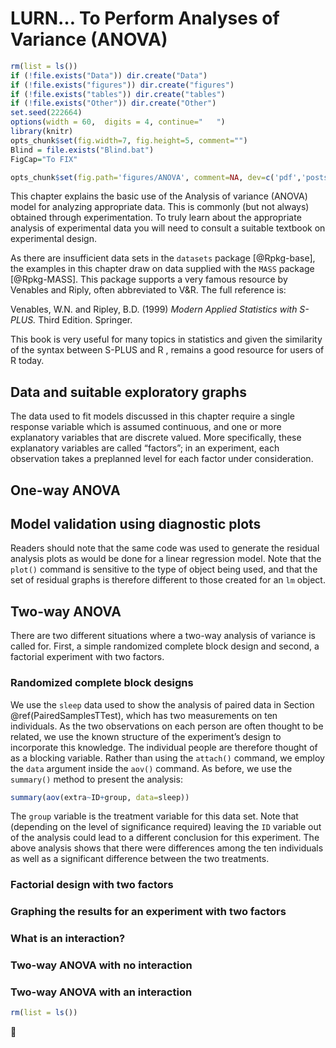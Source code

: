 # LURN… To Perform Analyses of Variance (ANOVA){#ANOVA} 


```r
rm(list = ls())
if (!file.exists("Data")) dir.create("Data")
if (!file.exists("figures")) dir.create("figures")
if (!file.exists("tables")) dir.create("tables")
if (!file.exists("Other")) dir.create("Other")
set.seed(222664)
options(width = 60,  digits = 4, continue="   ")
library(knitr)
opts_chunk$set(fig.width=7, fig.height=5, comment="")
Blind = file.exists("Blind.bat")
FigCap="To FIX"
``` 
 


```r
opts_chunk$set(fig.path='figures/ANOVA', comment=NA, dev=c('pdf','postscript','svg'), prompt=T, out.width="0.7\\textwidth") 
```  
 

﻿This chapter explains the basic use of the Analysis of variance (ANOVA)
model for analyzing appropriate data. This is commonly (but not always)
obtained through experimentation. To truly learn about the appropriate
analysis of experimental data you will need to consult a suitable
textbook on experimental design.

As there are insufficient data sets in the `datasets` package [@Rpkg-base],
the examples in this chapter draw on data supplied with the
`MASS` package [@Rpkg-MASS]. This package supports a very famous resource
by Venables and Riply, often abbreviated to V\&R. The full reference is:

Venables, W.N. and Ripley, B.D. (1999) <span>*Modern Applied Statistics
with S-PLUS.*</span> Third Edition. Springer.

This book is very useful for many topics in statistics and given the
similarity of the syntax between S-PLUS and R , remains a good resource
for users of R today.

## Data and suitable exploratory graphs

The data used to fit models discussed in this chapter require a single
response variable which is assumed continuous, and one or more
explanatory variables that are discrete valued. More specifically, these
explanatory variables are called "factors"; in an experiment, each observation
takes a preplanned level for each factor under consideration.

## One-way ANOVA

## Model validation using diagnostic plots

Readers should note that the same code was used to generate the residual
analysis plots as would be done for a linear regression model. Note that
the `plot()` command is sensitive to the type of object being
used, and that the set of residual graphs is therefore different to
those created for an `lm` object.

## Two-way ANOVA

There are two different situations where a two-way analysis of variance
is called for. First, a simple randomized complete block design and
second, a factorial experiment with two factors.

### Randomized complete block designs {#RCBAnalysis}

We use the `sleep` data used to show the analysis of paired
data in Section \@ref(PairedSamplesTTest), which has two measurements
on ten individuals. As the two observations on each person are often
thought to be related, we use the known structure of the experiment’s
design to incorporate this knowledge. The individual people are
therefore thought of as a blocking variable. Rather than using the
`attach()` command, we employ the `data` argument inside the `aov()` command. As before, we use the
`summary()` method to present the analysis: 


```r
summary(aov(extra~ID+group, data=sleep)) 
```  
 

The `group` variable is the treatment variable for this data
set. Note that (depending on the level of significance required) leaving
the `ID` variable out of the analysis could lead to a
different conclusion for this experiment. The above analysis shows that
there were differences among the ten individuals as well as a
significant difference between the two treatments.

### Factorial design with two factors

### Graphing the results for an experiment with two factors

### What is an interaction?

### Two-way ANOVA with no interaction

### Two-way ANOVA with an interaction 

```r
rm(list = ls())
``` 
 

